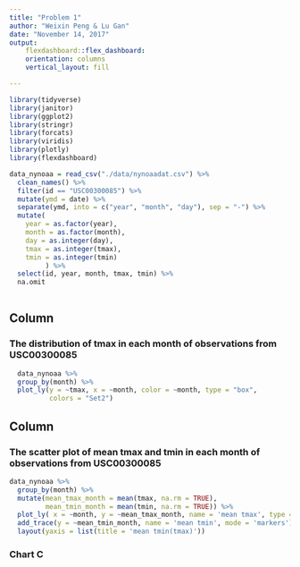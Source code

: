 ```yaml
---
title: "Problem 1"
author: "Weixin Peng & Lu Gan"
date: "November 14, 2017"
output: 
    flexdashboard::flex_dashboard:
    orientation: columns
    vertical_layout: fill

---
```


```r
library(tidyverse)
library(janitor)
library(ggplot2)
library(stringr)
library(forcats)
library(viridis)
library(plotly)
library(flexdashboard)
```
```r
data_nynoaa = read_csv("./data/nynoaadat.csv") %>%
  clean_names() %>%
  filter(id == "USC00300085") %>%
  mutate(ymd = date) %>%
  separate(ymd, into = c("year", "month", "day"), sep = "-") %>%
  mutate(
    year = as.factor(year),
    month = as.factor(month),     
    day = as.integer(day),
    tmax = as.integer(tmax),
    tmin = as.integer(tmin)
         ) %>%
  select(id, year, month, tmax, tmin) %>%
  na.omit 
  
```
Column {data-width=650}
-----------------------------------------------------------------------

### The distribution of tmax in each month of observations from USC00300085

```r
  data_nynoaa %>%
  group_by(month) %>%
  plot_ly(y = ~tmax, x = ~month, color = ~month, type = "box",
          colors = "Set2")
```

Column {data-width=350}
-----------------------------------------------------------------------

### The scatter plot of mean tmax and tmin in each month of observations from USC00300085

```r
data_nynoaa %>%
  group_by(month) %>%
  mutate(mean_tmax_month = mean(tmax, na.rm = TRUE),
         mean_tmin_month = mean(tmin, na.rm = TRUE)) %>%
  plot_ly( x = ~month, y = ~mean_tmax_month, name = 'mean tmax', type = 'scatter', mode = 'markers') %>%
  add_trace(y = ~mean_tmin_month, name = 'mean tmin', mode = 'markers') %>% 
  layout(yaxis = list(title = 'mean tmin(tmax)'))
```

### Chart C

```r

```


